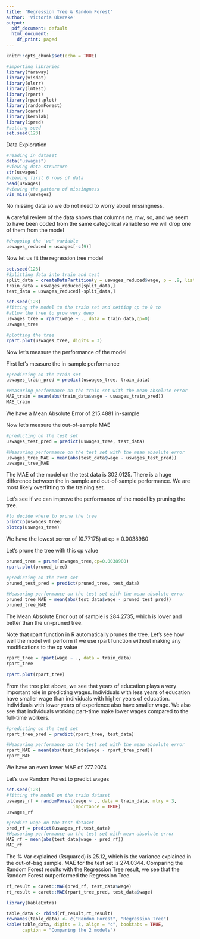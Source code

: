 ```yaml
---
title: 'Regression Tree & Random Forest'
author: 'Victoria Okereke'
output:
  pdf_document: default
  html_document:
    df_print: paged
---
```


```r
knitr::opts_chunk$set(echo = TRUE)
```

```r
#importing libraries
library(faraway)
library(visdat)
library(olsrr)
library(lmtest)
library(rpart)
library(rpart.plot)
library(randomForest)
library(caret)
library(kernlab)
library(ipred)
#setting seed
set.seed(123)
```

Data Exploration
```r
#reading in dataset
data("uswages")
#viewing data structure
str(uswages)
#viewing first 6 rows of data
head(uswages)
#viewing the pattern of missingness
vis_miss(uswages)
```


No missing data so we do not need to worry about missingness.

A careful review of the data shows that columns ne, mw, so, and we seem to have been coded from the same categorical variable so we will drop one of them from the model

```r
#dropping the 'we' variable
uswages_reduced = uswages[-c(9)]
```

Now let us fit the regression tree model

```r
set.seed(123)
#Splitting data into train and test
split_data = createDataPartition(y = uswages_reduced$wage, p = .9, list = FALSE)
train_data = uswages_reduced[split_data,]
test_data = uswages_reduced[-split_data,]
```

```r
set.seed(123)
#fitting the model to the train set and setting cp to 0 to
#allow the tree to grow very deep
uswages_tree = rpart(wage ~ ., data = train_data,cp=0)
uswages_tree
```
```r
#plotting the tree
rpart.plot(uswages_tree, digits = 3)
```

Now let's measure the performance of the model

First let's measure the in-sample performance

```r
#predicting on the train set
uswages_train_pred = predict(uswages_tree, train_data)
```

```r
#Measuring performance on the train set with the mean absolute error
MAE_train = mean(abs(train_data$wage - uswages_train_pred))
MAE_train
```

We have a Mean Absolute Error of 215.4881 in-sample

Now let's measure the out-of-sample MAE

```r
#predicting on the test set
uswages_test_pred = predict(uswages_tree, test_data)

#Measuring performance on the test set with the mean absolute error
uswages_tree_MAE = mean(abs(test_data$wage - uswages_test_pred))
uswages_tree_MAE
```


The MAE of the model on the test data is 302.0125. There is a huge difference between the in-sample and out-of-sample performance. We are most likely overfitting to the training set.

Let's see if we can improve the performance of the model by pruning the tree.

```r
#to decide where to prune the tree
printcp(uswages_tree)
plotcp(uswages_tree)
```


We have the lowest xerror of (0.77175) at cp = 0.0038980

Let's prune the tree with this cp value

```r
pruned_tree = prune(uswages_tree,cp=0.0038980)
rpart.plot(pruned_tree)
```

```r
#predicting on the test set
pruned_test_pred = predict(pruned_tree, test_data)

#Measuring performance on the test set with the mean absolute error
pruned_tree_MAE = mean(abs(test_data$wage - pruned_test_pred))
pruned_tree_MAE
```

The Mean Absolute Error out of sample is 284.2735, which is lower and better than the un-pruned tree.

Note that rpart function in R automatically prunes the tree. Let's see how well the model will perform if we use rpart function without making any modifications to the cp value

```r
rpart_tree = rpart(wage ~ ., data = train_data)
rpart_tree
```
```r
rpart.plot(rpart_tree)
```

From the tree plot above, we see that years of education plays a very important role in predicting wages. Individuals with less years of education have smaller wage than individuals with higher years of education. Individuals with lower years of experience also have smaller wage. We also see that individuals working part-time make lower wages compared to the full-time workers.

```r
#predicting on the test set
rpart_tree_pred = predict(rpart_tree, test_data)

#Measuring performance on the test set with the mean absolute error
rpart_MAE = mean(abs(test_data$wage - rpart_tree_pred))
rpart_MAE
```

We have an even lower MAE of 277.2074


Let's use Random Forest to predict wages

```r
set.seed(123)
#fitting the model on the train dataset
uswages_rf = randomForest(wage ~ ., data = train_data, mtry = 3,
                         importance = TRUE)
uswages_rf
```

```r
#predict wage on the test dataset
pred_rf = predict(uswages_rf,test_data)
#Measuring performance on the test set with mean absolute error
MAE_rf = mean(abs(test_data$wage - pred_rf))
MAE_rf
```


The % Var explained (Rsquared) is 25.12, which is the variance explained in the out-of-bag sample. MAE for the test set is 274.0344. Comparing the Random Forest results with the Regression Tree result, we see that the Random Forest outperformed the Regression Tree.

```r
rf_result = caret::MAE(pred_rf, test_data$wage)
rt_result = caret::MAE(rpart_tree_pred, test_data$wage)

library(kableExtra)

table_data <- rbind(rf_result,rt_result)
rownames(table_data) <- c("Random Forest", "Regression Tree")
kable(table_data, digits = 3, align = "c", booktabs = TRUE,
      caption = "Comparing the 2 models")

```
